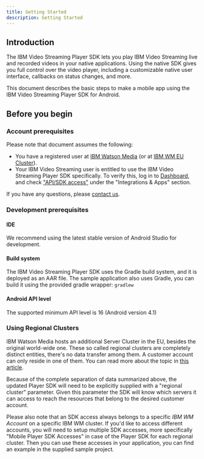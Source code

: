 ```yaml
---
title: Getting Started
description: Getting Started
---
```


## Introduction

The IBM Video Streaming Player SDK lets you play IBM Video Streaming live and recorded videos in your native applications. Using the native SDK
gives you full control over the video player, including a customizable native user interface, callbacks on status changes,
and more.

This document describes the basic steps to make a mobile app using the IBM Video Streaming Player SDK for Android.

## Before you begin

### Account prerequisites

Please note that document assumes the following:
*  You have a registered user at [IBM Watson Media] (or at [IBM WM EU Cluster]).
*   Your IBM Video Streaming user is entitled to use the IBM Video Streaming Player SDK specifically. To verify this, log in to [Dashboard],
and check ["API/SDK access"] under the "Integrations & Apps" section.

If you have any questions, please [contact us].

### Development prerequisites

#### IDE

We recommend using the latest stable version of Android Studio for development.

#### Build system

The IBM Video Streaming Player SDK uses the Gradle build system, and it is deployed as an AAR file. The sample application also uses Gradle,
you can build it using the provided gradle wrapper: `gradlew`

#### Android API level

The supported minimum API level is 16 (Android version 4.1)

### Using Regional Clusters

IBM Watson Media hosts an additional Server Cluster in the EU, besides the original world-wide one.
These so called regional clusters are completely distinct entities, there's no data transfer among them. A customer account can only reside in one of them.
You can read more about the topic in [this article](https://blog.video.ibm.com/streaming-product-updates/server-cluster-in-europe-for-streaming-video/).

Because of the complete separation of data summarized above, the updated Player SDK will need to be explicitly supplied with a "regional cluster" parameter.
Given this parameter the SDK will know which servers it can access to reach the resources that belong to the desired customer account.

Please also note that an SDK access always belongs to a specific *IBM WM Account* on a specific IBM WM cluster. If you'd like to access different accounts,
you will need to setup multiple SDK accesses, more specifically "Mobile Player SDK Accesses" in case of the Player SDK for each regional cluster.
Then you can use these accesses in your application, you can find an example in the supplied sample project.

[Dashboard]: https://video.ibm.com/dashboard
["API/SDK access"]: https://video.ibm.com/dashboard/integrations/api-access
[contact us]: https://video.ibm.com/enterprise-video/contact
[IBM Watson Media]: http://video.ibm.com/
[IBM WM EU Cluster]: http://eu.video.ibm.com/

